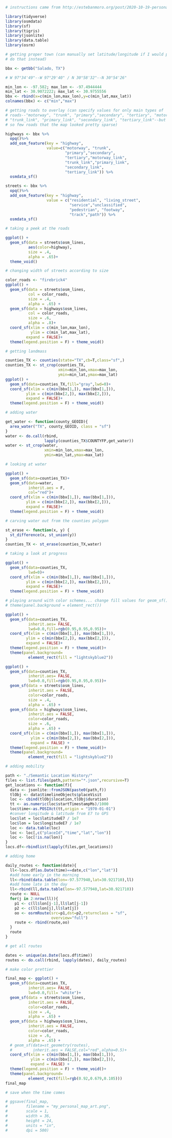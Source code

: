 ```r

# instructions came from http://estebanmoro.org/post/2020-10-19-personal-art-map-with-r/

library(tidyverse)
library(osmdata)
library(sf)
library(tigris)
library(jsonlite)
library(data.table)
library(osrm)

```

```r

# getting proper town (can manually set latitude/longitude if I would prefer to
# do that instead)

bbx <- getbb("Salado, TX")

# W 97°34'49"--W 97°29'40" / N 30°58'32"--N 30°54'26"

min_lon <- -97.582; max_lon <- -97.4944444
min_lat <- 30.9072222; max_lat <- 30.9755556
bbx <- rbind(x=c(min_lon,max_lon),y=c(min_lat,max_lat))
colnames(bbx) <- c("min","max")

# getting roads to overlay (can specify values for only main types of
# roads--"motorway", "trunk", "primary","secondary", "tertiary", "motorway_link",
# "trunk_link", "primary_link", "secondary_link", "tertiary_link"--but Salado has
# so few roads that the map looked pretty sparse)

highways <- bbx %>%
  opq()%>%
  add_osm_feature(key = "highway", 
                  value=c("motorway", "trunk",
                          "primary","secondary", 
                          "tertiary","motorway_link",
                          "trunk_link","primary_link",
                          "secondary_link",
                          "tertiary_link")) %>%
  osmdata_sf()

streets <- bbx %>%
  opq()%>%
  add_osm_feature(key = "highway", 
                  value = c("residential", "living_street",
                            "service","unclassified",
                            "pedestrian", "footway",
                            "track","path")) %>%
  osmdata_sf()

# taking a peek at the roads

ggplot() +
  geom_sf(data = streets$osm_lines,
          aes(color=highway),
          size = .4,
          alpha = .65)+
  theme_void()

# changing width of streets according to size

color_roads <- "firebrick4"
ggplot() +
  geom_sf(data = streets$osm_lines,
          col = color_roads,
          size = .4,
          alpha = .65) +
  geom_sf(data = highways$osm_lines,
          col = color_roads,
          size = .6,
          alpha = .8)+
  coord_sf(xlim = c(min_lon,max_lon),
           ylim = c(min_lat,max_lat),
         expand = FALSE)+
  theme(legend.position = F) + theme_void()

```

```r

# getting landmass

counties_TX <- counties(state="TX",cb=T,class="sf",)
counties_TX <- st_crop(counties_TX,
                       xmin=min_lon,xmax=max_lon,
                       ymin=min_lat,ymax=max_lat)
ggplot() + 
  geom_sf(data=counties_TX,fill="gray",lwd=0)+
  coord_sf(xlim = c(min(bbx[1,]), max(bbx[1,])), 
         ylim = c(min(bbx[2,]), max(bbx[2,])),
         expand = FALSE)+
  theme(legend.position = F) + theme_void()

# adding water

get_water <- function(county_GEOID){
  area_water("TX", county_GEOID, class = "sf")
}
water <- do.call(rbind, 
                 lapply(counties_TX$COUNTYFP,get_water))
water <- st_crop(water,
                 xmin=min_lon,xmax=max_lon,
                 ymin=min_lat,ymax=max_lat)

# looking at water

ggplot() + 
  geom_sf(data=counties_TX)+
  geom_sf(data=water,
          inherit.aes = F,
          col="red")+
  coord_sf(xlim = c(min(bbx[1,]), max(bbx[1,])), 
         ylim = c(min(bbx[2,]), max(bbx[2,])),
         expand = FALSE)+
  theme(legend.position = F) + theme_void()

# carving water out from the counties polygon

st_erase <- function(x, y) {
  st_difference(x, st_union(y))
}
counties_TX <- st_erase(counties_TX,water)

# taking a look at progress

ggplot() + 
  geom_sf(data=counties_TX,
          lwd=0)+
  coord_sf(xlim = c(min(bbx[1,]), max(bbx[1,])), 
         ylim = c(min(bbx[2,]), max(bbx[2,])),
         expand = FALSE)+
  theme(legend.position = F) + theme_void()

# playing around with color schemes... change fill values for geom_sf() and
# theme(panel.background = element_rect())

ggplot() + 
  geom_sf(data=counties_TX,
          inherit.aes= FALSE,
          lwd=0.0,fill=rgb(0.95,0.95,0.95))+
  coord_sf(xlim = c(min(bbx[1,]), max(bbx[1,])), 
         ylim = c(min(bbx[2,]), max(bbx[2,])),
         expand = FALSE)+
  theme(legend.position = F) + theme_void()+
  theme(panel.background=
          element_rect(fill = "lightskyblue2"))

```

```r

ggplot() + 
  geom_sf(data=counties_TX,
          inherit.aes= FALSE,
          lwd=0.0,fill=rgb(0.95,0.95,0.95))+
  geom_sf(data = streets$osm_lines,
          inherit.aes = FALSE,
          color=color_roads,
          size = .4,
          alpha = .65) +
  geom_sf(data = highways$osm_lines,
          inherit.aes = FALSE,
          color=color_roads,
          size = .6,
          alpha = .65) +
  coord_sf(xlim = c(min(bbx[1,]), max(bbx[1,])), 
           ylim = c(min(bbx[2,]), max(bbx[2,])),
           expand = FALSE) +
  theme(legend.position = F) + theme_void()+
  theme(panel.background=
          element_rect(fill = "lightskyblue2"))

# adding mobility

path <- "./Semantic Location History/"
files <- list.files(path,pattern="*.json",recursive=T)
get_locations <- function(f){
  data <- jsonlite::fromJSON(paste0(path,f))
  tlObj <- data$timelineObjects$placeVisit
  loc <- cbind(tlObj$location,tlObj$duration)
  tt <- as.numeric(loc$startTimestampMs)/1000
  loc$time<-as.POSIXct(tt,origin = "1970-01-01")
  #conver longitude & latitude from E7 to GPS 
  loc$lat = loc$latitudeE7 / 1e7
  loc$lon = loc$longitudeE7 / 1e7
  loc <- data.table(loc)
  loc <- loc[,c("placeId","time","lat","lon")]
  loc <- loc[!is.na(lon)]
}
locs.df<-rbindlist(lapply(files,get_locations))

# adding home

daily_routes <- function(date){
  ll<-locs.df[as.Date(time)==date,c("lon","lat")]
  #add home early in the morning
  ll<-rbind(data.table(lon=-97.577940,lat=30.921710),ll)
  #add home late in the day
  ll<-rbind(ll,data.table(lon=-97.577940,lat=30.921710))
  route <- NULL
  for(j in 2:nrow(ll)){
    p1 <- c(ll$lon[j-1],ll$lat[j-1])
    p2 <- c(ll$lon[j],ll$lat[j])
    oo <- osrmRoute(src=p1,dst=p2,returnclass = "sf",
                    overview="full")
    route <- rbind(route,oo)
  }
  route
}

# get all routes

dates <- unique(as.Date(locs.df$time))
routes <- do.call(rbind, lapply(dates), daily_routes)

```

```r

# make color prettier

final_map <- ggplot() + 
  geom_sf(data=counties_TX,
          inherit.aes= FALSE,
          lwd=0.0,fill= "white")+
  geom_sf(data = streets$osm_lines,
          inherit.aes = FALSE,
          color=color_roads,
          size = .4,
          alpha = .65) +
  geom_sf(data = highways$osm_lines,
          inherit.aes = FALSE,
          color=color_roads,
          size = .6,
          alpha = .65) +
  # geom_sf(data=st_geometry(routes),
  #         inherit.aes = FALSE,col="red",alpha=0.5)+ 
  coord_sf(xlim = c(min(bbx[1,]), max(bbx[1,])), 
           ylim = c(min(bbx[2,]), max(bbx[2,])),
           expand = FALSE) +
  theme(legend.position = F) + theme_void()+
  theme(panel.background=
          element_rect(fill=rgb(0.92,0.679,0.105)))
final_map

# save when the time comes

# ggsave(final_map, 
#        filename = "my_personal_map_art.png",
#        scale = 1, 
#        width = 36, 
#        height = 24, 
#        units = "in",
#        dpi = 500)

```

